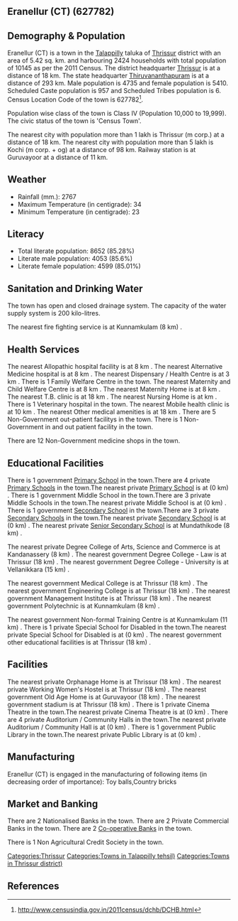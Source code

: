 {{Infobox settlement
| name=Eranellur (CT)
| native_name=
| native_name_lang=
| other_name=
| nickname=
| settlement_type=Town
| image_skyline=
| image_alt=
| image_caption=
| pushpin_map=India Kerala
| pushpin_label_position=right
| pushpin_map_alt=
| pushpin_map_caption=Location in Kerala, India
| latd=
| latm=
| lats=
| latNS=
| longd=
| longm=
| longs=
| longEW=
| coordinates_display=inline,title
| subdivision_type=Country
| subdivision_name={{flag|India}}
| subdivision_type1=[[States and territories of India|State]]
| subdivision_name1=Kerala 
| subdivision_type2=[[List of districts of India|District]]
| subdivision_name2=Thrissur
| subdivision_type3=Tahsil
| subdivision_name3=Talappilly
| website=
| established_title=<!-- Established -->
| established_date=
| founder=
| named_for=
| government_type=
| governing_body=
| unit_pref=Metric
| area_footnotes=
| area_rank=
| area_total_km2=5.42
| elevation_footnotes=
| elevation_m=
| population_total=10145
| population_as_of=2011
| population_rank=
| population_density_km2=1871
| population_demonym=
| population_footnotes=
| demographics_type1=Languages=
| demographics1_title1=Official=
| demographics1_info1=[[Malayalam language|Malayalam]]
| timezone1=[[Indian Standard Time|IST]]
| utc_offset1==+5:30
| postal_code_type=[[Postal Index Number|PIN]]
| postal_code=
| area_code_type=Telephone code
| area_code=
| registration_plate=
| blank1_name_sec1=Nearest city
| blank1_info_sec1=[[Thrissur (m corp.)]]
| blank2_name_sec1=[[Human sex ratio|Sex ratio]]
| blank2_info_sec1=1142
| blank3_name_sec1=Literacy
| blank3_info_sec1=85.28%
| blank1_name_sec2=[[2011 Census of India|2011 census]] code
| blank1_info_sec2=627782
| footnotes=
}}

== Eranellur (CT) (627782) ==

== Demography & Population ==

Eranellur (CT) is a town in the [[Talappilly]] taluka of [[Thrissur]] district with an area of 5.42 sq. km. and harbouring 2424 households with total population of 10145 as per the 2011 Census. The district headquarter [[Thrissur]] is at a distance of 18 km. The state headquarter [[Thiruvananthapuram]] is at a distance of 293 km. Male population is 4735 and female population is 5410. Scheduled Caste population is 957 and Scheduled Tribes population is 6. Census Location Code of the town is 627782<ref>http://www.censusindia.gov.in/2011census/dchb/DCHB.html</ref>.

Population wise class of the town is Class IV (Population 10,000 to 19,999).
The civic status of the town is 'Census Town'.

The nearest city with population more than 1 lakh is Thrissur (m corp.) at a distance of 18 km. The nearest city with population more than 5 lakh is Kochi (m corp. + og)  at a distance of 98 km. Railway station is at Guruvayoor at a distance of 11 km.


== Weather ==  
* Rainfall (mm.): 2767 
* Maximum Temperature (in centigrade): 34
* Minimum Temperature (in centigrade): 23


== Literacy ==  
* Total literate population: 8652 (85.28%)
* Literate male population: 4053 (85.6%)
* Literate female population: 4599 (85.01%)


== Sanitation and Drinking Water ==  
The town has open and closed drainage system.
The capacity of the water supply system is 200 kilo-litres.

The nearest fire fighting service is at Kunnamkulam (8 km) .


== Health Services ==
The nearest Allopathic hospital facility is at 8 km .
The nearest Alternative Medicine hospital is at 8 km .
The nearest Dispensary / Health Centre is at 3 km .
There is 1 Family Welfare Centre in the town.
The nearest Maternity and Child Welfare Centre is at 8 km .
The nearest Maternity Home is at 8 km .
The nearest T.B. clinic is at 18 km .
The nearest Nursing Home is at  km .
There is 1 Veterinary hospital in the town.
The nearest Mobile health clinic is at 10 km .
The nearest Other medical amenities is at 18 km .
There are 5 Non-Government out-patient facilitys in the town.
There is 1 Non-Government in and out patient facility in the town.

There are 12 Non-Government medicine shops in the town.


== Educational Facilities ==
There is 1 government [[Primary School]] in the town.There are 4 private [[Primary School]]s in the town.The nearest private [[Primary School]] is at  (0 km) .
There is 1 government Middle School in the town.There are 3 private Middle Schools in the town.The nearest private Middle School is at  (0 km) .
There is 1 government [[Secondary School]] in the town.There are 3 private [[Secondary School]]s in the town.The nearest private [[Secondary School]] is at  (0 km) .
The nearest private [[Senior Secondary School]] is at Mundathikode (8 km) .
 
 
 
 
 
The nearest private Degree College of Arts, Science and Commerce is at Kandanassery (8 km) .
The nearest government Degree College - Law is at Thrissur (18 km) .
The nearest government Degree College - University is at Vellanikkara (15 km) .
 
The nearest government Medical College is at Thrissur (18 km) .
The nearest government Engineering College is at Thrissur (18 km) .
The nearest government Management Institute is at Thrissur (18 km) .
The nearest government Polytechnic is at Kunnamkulam (8 km) .
 
The nearest government Non-formal Training Centre is at Kunnamkulam (11 km) .
There is 1 private Special School for Disabled in the town.The nearest private Special School for Disabled is at  (0 km) .
The nearest government other educational facilities is at Thrissur (18 km) .


== Facilities ==
The nearest private Orphanage Home is at Thrissur (18 km) .
The nearest private Working Women's Hostel is at Thrissur (18 km) .
The nearest government Old Age Home is at Guruvayoor (18 km) .
The nearest government stadium is at Thrissur (18 km) .
There is 1 private Cinema Theatre in the town.The nearest private Cinema Theatre is at  (0 km) .
There are 4 private Auditorium / Community Halls in the town.The nearest private Auditorium / Community Hall is at  (0 km) .
There is 1 government Public Library in the town.The nearest private Public Library is at  (0 km) .


== Manufacturing ==
Eranellur (CT) is engaged in the manufacturing of following items (in decreasing order of importance): Toy balls,Country bricks


== Market and Banking ==
There are 2 Nationalised Banks in the town.
There are 2 Private Commercial Banks in the town.
There are 2 [[Co-operative Bank]]s in the town.

There is 1 Non Agricultural Credit Society in the town.


[[Categories:Thrissur]]
[[Categories:Towns in Talappilly tehsil)]]
[[Categories:Towns in Thrissur district)]]


== References ==
{{Reflist}}


